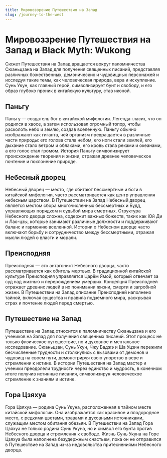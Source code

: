 ```yaml
---
title: Мировоззрение Путешествия на Запад
slug: /journey-to-the-west
---
```


# Мировоззрение Путешествия на Запад и Black Myth: Wukong

Сюжет Путешествия на Запад вращается вокруг паломничества Сюаньцзана на Запад для получения священных писаний, представляя различных божественных, демонических и чудовищных персонажей и исследуя такие темы, как человеческая природа, вера и искупление. Сунь Укун, как главный герой, символизирует бунт и свободу, и его образ глубоко проник в китайскую культуру, став иконой.

## Паньгу

Паньгу — создатель бог в китайской мифологии. Легенда гласит, что он родился в хаосе, а затем использовал огромный топор, чтобы расколоть небо и землю, создав вселенную. Паньгу обычно изображают как гиганта, чей организм превращается в различные части природы: его голова стала небом, его ноги стали землей, его дыхание стало ветром и облаками, его кровь стала реками и океанами, а его голос стал громом. История Паньгу символизирует происхождение творения и жизни, отражая древнее человеческое почтение и поклонение природе.

## Небесный дворец

Небесный дворец — место, где обитают бессмертные и боги в китайской мифологии, часто рассматривается как центр управления небесным царством. В Путешествии на Запад Небесный дворец является местом сбора многочисленных бессмертных и Будд, управляющих порядком и судьбой мира смертных. Структура Небесного дворца сложна, содержит важных божеств, таких как Юй Ди и Лао-цзы, которые занимают различные должности и поддерживают баланс и гармонию вселенной. Истории о Небесном дворце часто включают борьбу и сотрудничество между бессмертными, отражая мысли людей о власти и морали.

## Преисподняя

Преисподняя — это антагонист Небесного дворца, часто рассматривается как обитель мертвых. В традиционной китайской культуре Преисподняя управляется Царём Ямой, который отвечает за суд над жизнью и перерождением умерших. Концепция Преисподней отражает древних людей в их понимании жизни, смерти и загробной жизни. В Путешествии на Запад описание Преисподней наполнено тайной, включая существа и правила подземного мира, раскрывая страх и почтение людей перед смертью.

## Путешествие на Запад

Путешествие на Запад относится к паломничеству Сюаньцзана и его учеников на Запад для получения священных писаний. Этот процесс не только физическое путешествие, но и духовное и ментальное исследование. Сюаньцзан, Сунь Укун, Чжу Баджэ и Ша Уцзин пережили бесчисленные трудности и столкнулись с вызовами от демонов и чудовищ на своем пути, демонстрируя свою упорство в вере и стремлении к истине. В истории Путешествия на Запад мастер и ученики преодолели трудности через единство и мудрость, в конечном итоге получив истинные писания, символизируя человеческое стремление к знаниям и истине.

## Гора Цзяхуа

Гора Цзяхуа — родина Сунь Укуна, расположенная в тайном месте китайской мифологии. Она изображается как красивое и плодородное место, с редкими цветами, травами и духовными источниками, служащим местом обитания обезьян. В Путешествии на Запад Гора Цзяхуа не только родина Сунь Укуна, но и символ его бунта против Небесного дворца и стремления к свободе. Жизнь Сунь Укуна на Горе Цзяхуа была наполнена безудержным счастьем, пока он не отправился в Путешествие на Запад из-за недовольства притеснениями Небесного дворца.